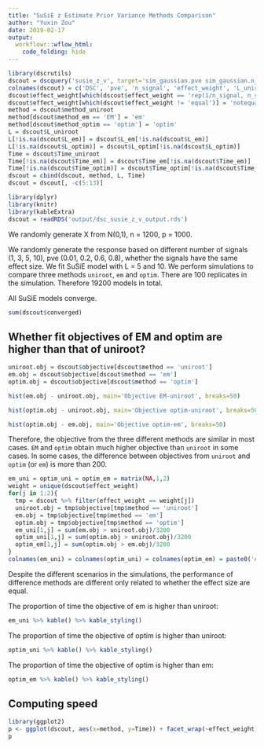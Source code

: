 ```yaml
---
title: "SuSiE z Estimate Prior Variance Methods Comparison"
author: "Yuxin Zou"
date: 2019-02-17
output: 
  workflowr::wflow_html:
    code_folding: hide
---
```


```r
library(dscrutils)
dscout = dscquery('susie_z_v', target='sim_gaussian.pve sim_gaussian.n_signal sim_gaussian.effect_weight susie_z_uniroot.L susie_z_em.L susie_z_optim.L susie_z_uniroot.optimV_method susie_z_em.optimV_method susie_z_optim.optimV_method score_susie.objective score_susie.converged score_susie.total score_susie.valid susie_z_uniroot.DSC_TIME susie_z_em.DSC_TIME susie_z_optim.DSC_TIME')
colnames(dscout) = c('DSC', 'pve', 'n_signal', 'effect_weight', 'L_uniroot', 'method_uniroot','Time_uniroot', 'L_em', 'method_em', 'Time_em', 'L_optim', 'method_optim', 'Time_optim', 'objective', 'converged', 'total', 'valid')
dscout$effect_weight[which(dscout$effect_weight == 'rep(1/n_signal, n_signal)')] = 'equal'
dscout$effect_weight[which(dscout$effect_weight != 'equal')] = 'notequal'
method = dscout$method_uniroot
method[dscout$method_em == 'EM'] = 'em'
method[dscout$method_optim == 'optim'] = 'optim'
L = dscout$L_uniroot
L[!is.na(dscout$L_em)] = dscout$L_em[!is.na(dscout$L_em)]
L[!is.na(dscout$L_optim)] = dscout$L_optim[!is.na(dscout$L_optim)]
Time = dscout$Time_uniroot
Time[!is.na(dscout$Time_em)] = dscout$Time_em[!is.na(dscout$Time_em)]
Time[!is.na(dscout$Time_optim)] = dscout$Time_optim[!is.na(dscout$Time_optim)]
dscout = cbind(dscout, method, L, Time)
dscout = dscout[, -c(5:13)]
```

```r
library(dplyr)
library(knitr)
library(kableExtra)
dscout = readRDS('output/dsc_susie_z_v_output.rds')
```

We randomly generate X from N(0,1), n = 1200, p = 1000. 

We randomly generate the response based on different number of signals (1, 3, 5, 10), pve (0.01, 0.2, 0.6, 0.8), whether the signals have the same effect size. We fit SuSiE model with L = 5 and 10. 
We perform simulations to compare three methods `uniroot`, `em` and `optim`. There are 100 replicates in the simulation. Therefore 19200 models in total.

All SuSiE models converge.

```r
sum(dscout$converged)
```

## Whether fit objectives of EM and optim are higher than that of uniroot?

```r
uniroot.obj = dscout$objective[dscout$method == 'uniroot']
em.obj = dscout$objective[dscout$method == 'em']
optim.obj = dscout$objective[dscout$method == 'optim']
```

```r
hist(em.obj - uniroot.obj, main='Objective EM-uniroot', breaks=50)
```

```r
hist(optim.obj - uniroot.obj, main='Objective optim-uniroot', breaks=50)
```

```r
hist(optim.obj - em.obj, main='Objective optim-em', breaks=50)
```

Therefore, the objective from the three different methods are similar in most cases. `EM` and `optim` obtain much higher objective than `uniroot` in some cases. In some cases, the difference between objectives from `uniroot` and `optim` (or `em`) is more than 200.

```r
em_uni = optim_uni = optim_em = matrix(NA,1,2)
weight = unique(dscout$effect_weight)
for(j in 1:2){
  tmp = dscout %>% filter(effect_weight == weight[j])
  uniroot.obj = tmp$objective[tmp$method == 'uniroot']
  em.obj = tmp$objective[tmp$method == 'em']
  optim.obj = tmp$objective[tmp$method == 'optim']
  em_uni[1,j] = sum(em.obj > uniroot.obj)/3200
  optim_uni[1,j] = sum(optim.obj > uniroot.obj)/3200
  optim_em[1,j] = sum(optim.obj > em.obj)/3200
}
colnames(em_uni) = colnames(optim_uni) = colnames(optim_em) = paste0('equal_', c('T', 'F'))

```

Despite the different scenarios in the simulations, the performance of difference methods are different only related to whether the effect size are equal.

The proportion of time the objective of em is higher than uniroot:
```r
em_uni %>% kable() %>% kable_styling()
```

The proportion of time the objective of optim is higher than uniroot:
```r
optim_uni %>% kable() %>% kable_styling()
```

The proportion of time the objective of optim is higher than em:
```r
optim_em %>% kable() %>% kable_styling()
```

## Computing speed

```r
library(ggplot2)
p <- ggplot(dscout, aes(x=method, y=Time)) + facet_wrap(~effect_weight)+ geom_violin(trim = FALSE) + coord_flip() + stat_summary(fun.y=mean, geom="point", shape=23, size=2)
p
```

